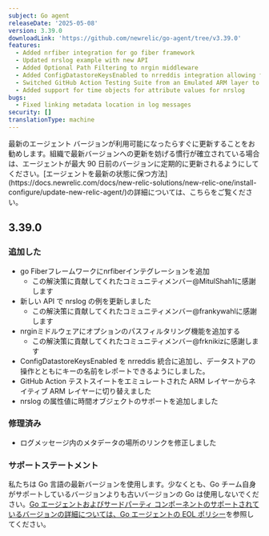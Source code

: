 ```yaml
---
subject: Go agent
releaseDate: '2025-05-08'
version: 3.39.0
downloadLink: 'https://github.com/newrelic/go-agent/tree/v3.39.0'
features:
  - Added nrfiber integration for go fiber framework
  - Updated nrslog example with new API
  - Added Optional Path Filtering to nrgin middleware
  - Added ConfigDatastoreKeysEnabled to nrreddis integration allowing for reporting the names of keys along with the datastore operations
  - Switched GitHub Action Testing Suite from an Emulated ARM layer to Native ARM layers
  - Added support for time objects for attribute values for nrslog
bugs:
  - Fixed linking metadata location in log messages
security: []
translationType: machine
---
```


<Callout variant="important">
  最新のエージェント バージョンが利用可能になったらすぐに更新することをお勧めします。組織で最新バージョンへの更新を妨げる慣行が確立されている場合は、エージェントが最大 90 日前のバージョンに定期的に更新されるようにしてください。[エージェントを最新の状態に保つ方法](https://docs.newrelic.com/docs/new-relic-solutions/new-relic-one/install-configure/update-new-relic-agent/)の詳細については、こちらをご覧ください。
</Callout>

## 3.39.0

### 追加した

* go Fiberフレームワークにnrfiberインテグレーションを追加
  * この解決策に貢献してくれたコミュニティメンバー@MitulShah1に感謝します
* 新しい API で nrslog の例を更新しました
  * この解決策に貢献してくれたコミュニティメンバー@frankywahlに感謝します
* nrginミドルウェアにオプションのパスフィルタリング機能を追加する
  * この解決策に貢献してくれたコミュニティメンバー@frknikizに感謝します
* ConfigDatastoreKeysEnabled を nrreddis 統合に追加し、データストアの操作とともにキーの名前をレポートできるようにしました。
* GitHub Action テストスイートをエミュレートされた ARM レイヤーからネイティブ ARM レイヤーに切り替えました
* nrslog の属性値に時間オブジェクトのサポートを追加しました

### 修理済み

* ログメッセージ内のメタデータの場所のリンクを修正しました

### サポートステートメント

私たちは Go 言語の最新バージョンを使用します。少なくとも、Go チーム自身がサポートしているバージョンよりも古いバージョンの Go は使用しないでください。[Go エージェントおよびサードパーティ コンポーネントのサポートされているバージョンの詳細については、Go エージェントの EOL ポリシー](https://docs.newrelic.com/docs/apm/agents/go-agent/get-started/go-agent-eol-policy/)を参照してください。
